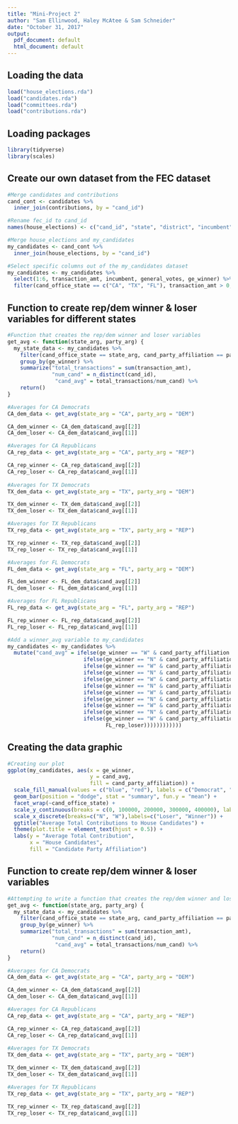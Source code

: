 ```yaml
---
title: "Mini-Project 2"
author: "Sam Ellinwood, Haley McAtee & Sam Schneider"
date: "October 31, 2017"
output:
  pdf_document: default
  html_document: default
---
```



## Loading the data

```r
load("house_elections.rda")
load("candidates.rda")
load("committees.rda")
load("contributions.rda")
```

## Loading packages 

```r
library(tidyverse)
library(scales)
```

## Create our own dataset from the FEC dataset

```r
#Merge candidates and contributions 
cand_cont <- candidates %>%
  inner_join(contributions, by = "cand_id")

#Rename fec_id to cand_id
names(house_elections) <- c("cand_id", "state", "district", "incumbent", "candidate_name", "party", "primary_votes", "runoff_votes", "general_votes","ge_winner")

#Merge house_elections and my_candidates
my_candidates <- cand_cont %>%
  inner_join(house_elections, by = "cand_id")

#Select specific columns out of the my_candidates dataset
my_candidates <- my_candidates %>%
  select(1:6, transaction_amt, incumbent, general_votes, ge_winner) %>%
  filter(cand_office_state == c("CA", "TX", "FL"), transaction_amt > 0, general_votes > 0, cand_party_affiliation == "DEM" | cand_party_affiliation == "REP")
```

## Function to create rep/dem winner & loser variables for different states

```r
#Function that creates the rep/dem winner and loser variables
get_avg <- function(state_arg, party_arg) {
  my_state_data <- my_candidates %>%
    filter(cand_office_state == state_arg, cand_party_affiliation == party_arg) %>%
    group_by(ge_winner) %>%
    summarize("total_transactions" = sum(transaction_amt),
              "num_cand" = n_distinct(cand_id),
               "cand_avg" = total_transactions/num_cand) %>%
    return()
}  
```

```r
#Averages for CA Democrats
CA_dem_data <- get_avg(state_arg = "CA", party_arg = "DEM")

CA_dem_winner <- CA_dem_data$cand_avg[[2]]
CA_dem_loser <- CA_dem_data$cand_avg[[1]]

#Averages for CA Republicans
CA_rep_data <- get_avg(state_arg = "CA", party_arg = "REP")

CA_rep_winner <- CA_rep_data$cand_avg[[2]]
CA_rep_loser <- CA_rep_data$cand_avg[[1]]
  
#Averages for TX Democrats
TX_dem_data <- get_avg(state_arg = "TX", party_arg = "DEM")

TX_dem_winner <- TX_dem_data$cand_avg[[2]]
TX_dem_loser <- TX_dem_data$cand_avg[[1]]

#Averages for TX Republicans
TX_rep_data <- get_avg(state_arg = "TX", party_arg = "REP")

TX_rep_winner <- TX_rep_data$cand_avg[[2]]
TX_rep_loser <- TX_rep_data$cand_avg[[1]]

#Averages for FL Democrats
FL_dem_data <- get_avg(state_arg = "FL", party_arg = "DEM")

FL_dem_winner <- FL_dem_data$cand_avg[[2]]
FL_dem_loser <- FL_dem_data$cand_avg[[1]]

#Averages for FL Republicans
FL_rep_data <- get_avg(state_arg = "FL", party_arg = "REP")

FL_rep_winner <- FL_rep_data$cand_avg[[2]]
FL_rep_loser <- FL_rep_data$cand_avg[[1]]
```

```r
#Add a winner_avg variable to my_candidates
my_candidates <- my_candidates %>%
  mutate("cand_avg" = ifelse(ge_winner == "W" & cand_party_affiliation == "DEM" & cand_office_state == "CA", CA_dem_winner,
                        ifelse(ge_winner == "N" & cand_party_affiliation == "DEM" & cand_office_state == "CA", CA_dem_loser,
                        ifelse(ge_winner == "W" & cand_party_affiliation == "REP" & cand_office_state == "CA", CA_rep_winner,
                        ifelse(ge_winner == "N" & cand_party_affiliation == "REP" & cand_office_state == "CA", CA_rep_loser, 
                        ifelse(ge_winner == "W" & cand_party_affiliation == "DEM" & cand_office_state == "TX", TX_dem_winner,
                        ifelse(ge_winner == "N" & cand_party_affiliation == "DEM" & cand_office_state == "TX", TX_dem_loser,
                        ifelse(ge_winner == "W" & cand_party_affiliation == "REP" & cand_office_state == "TX", TX_rep_winner,
                        ifelse(ge_winner == "N" & cand_party_affiliation == "REP" & cand_office_state == "TX", TX_rep_loser,       
                        ifelse(ge_winner == "W" & cand_party_affiliation == "DEM" & cand_office_state == "FL", FL_dem_winner,
                        ifelse(ge_winner == "N" & cand_party_affiliation == "DEM" & cand_office_state == "FL", FL_dem_loser,
                        ifelse(ge_winner == "W" & cand_party_affiliation == "REP" & cand_office_state == "FL", FL_rep_winner,
                               FL_rep_loser))))))))))))
```

## Creating the data graphic 

```r
#Creating our plot
ggplot(my_candidates, aes(x = ge_winner, 
                          y = cand_avg, 
                          fill = cand_party_affiliation)) +
  scale_fill_manual(values = c("blue", "red"), labels = c("Democrat", "Republican")) +
  geom_bar(position = "dodge", stat = "summary", fun.y = "mean") +
  facet_wrap(~cand_office_state) +
  scale_y_continuous(breaks = c(0, 100000, 200000, 300000, 400000), labels = dollar) +
  scale_x_discrete(breaks=c("N", "W"),labels=c("Loser", "Winner")) +
  ggtitle("Average Total Contributions to House Candidates") +
  theme(plot.title = element_text(hjust = 0.5)) +
  labs(y = "Average Total Contribution", 
       x = "House Candidates", 
       fill = "Candidate Party Affiliation") 
```

## Function to create rep/dem winner & loser variables 

```r
#Attempting to write a function that creates the rep/dem winner and loser variables
get_avg <- function(state_arg, party_arg) {
  my_state_data <- my_candidates %>%
    filter(cand_office_state == state_arg, cand_party_affiliation == party_arg) %>%
    group_by(ge_winner) %>%
    summarize("total_transactions" = sum(transaction_amt),
              "num_cand" = n_distinct(cand_id),
               "cand_avg" = total_transactions/num_cand) %>%
    return()
}  
```

```r
#Averages for CA Democrats
CA_dem_data <- get_avg(state_arg = "CA", party_arg = "DEM")

CA_dem_winner <- CA_dem_data$cand_avg[[2]]
CA_dem_loser <- CA_dem_data$cand_avg[[1]]

#Averages for CA Republicans
CA_rep_data <- get_avg(state_arg = "CA", party_arg = "REP")

CA_rep_winner <- CA_rep_data$cand_avg[[2]]
CA_rep_loser <- CA_rep_data$cand_avg[[1]]
  
#Averages for TX Democrats
TX_dem_data <- get_avg(state_arg = "TX", party_arg = "DEM")

TX_dem_winner <- TX_dem_data$cand_avg[[2]]
TX_dem_loser <- TX_dem_data$cand_avg[[1]]

#Averages for TX Republicans
TX_rep_data <- get_avg(state_arg = "TX", party_arg = "REP")

TX_rep_winner <- TX_rep_data$cand_avg[[2]]
TX_rep_loser <- TX_rep_data$cand_avg[[1]]
```

